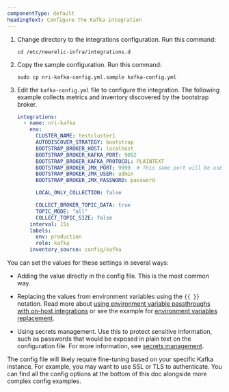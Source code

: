 ```yaml
---
componentType: default
headingText: Configure the Kafka integration
---
```


1. Change directory to the integrations configuration. Run this command:

   ```shell
   cd /etc/newrelic-infra/integrations.d
   ```

2. Copy the sample configuration. Run this command:

   ```shell
   sudo cp nri-kafka-config.yml.sample kafka-config.yml
   ```

3. Edit the `kafka-config.yml` file to configure the integration. The following example collects metrics and inventory discovered by the bootstrap broker.

   ```yml
   integrations:
     - name: nri-kafka
       env:
         CLUSTER_NAME: testcluster1
         AUTODISCOVER_STRATEGY: bootstrap
         BOOTSTRAP_BROKER_HOST: localhost
         BOOTSTRAP_BROKER_KAFKA_PORT: 9092
         BOOTSTRAP_BROKER_KAFKA_PROTOCOL: PLAINTEXT
         BOOTSTRAP_BROKER_JMX_PORT: 9999  # This same port will be used to connect to all discover broker JMX
         BOOTSTRAP_BROKER_JMX_USER: admin
         BOOTSTRAP_BROKER_JMX_PASSWORD: password

         LOCAL_ONLY_COLLECTION: false

         COLLECT_BROKER_TOPIC_DATA: true
         TOPIC_MODE: "all"
         COLLECT_TOPIC_SIZE: false
       interval: 15s
       labels:
         env: production
         role: kafka
       inventory_source: config/kafka
   ```

You can set the values for these settings in several ways:

* Adding the value directly in the config file. This is the most common way.

* Replacing the values from environment variables using the `{{ }}` notation. Read more about [using environment variable passthroughs with on-host integrations](/docs/infrastructure/install-infrastructure-agent/configuration/configure-infrastructure-agent/#passthrough) or see the example for [environment variables replacement](/docs/infrastructure/host-integrations/host-integrations-list/elasticsearch/elasticsearch-integration#envvar-replacement).

* Using secrets management. Use this to protect sensitive information, such as passwords that would be exposed in plain text on the configuration file. For more information, see [secrets management](/docs/integrations/host-integrations/installation/secrets-management).

The config file will likely require fine-tuning based on your specific Kafka instance. For example, you may want to use SSL or TLS to authenticate. You can find all the config options at the bottom of this doc alongside more complex config examples.
